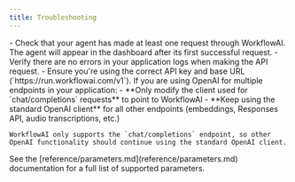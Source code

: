 ```yaml
---
title: Troubleshooting
---
```


<Accordions type="single">
  <Accordion title="I don't see my agent in the dashboard" id="agent-dashboard">
    - Check that your agent has made at least one request through WorkflowAI. The agent will appear in the dashboard after its first successful request.
    - Verify there are no errors in your application logs when making the API request.
    - Ensure you're using the correct API key and base URL (`https://run.workflowai.com/v1`).
  </Accordion>

  <Accordion title="I'm using OpenAI for multiple endpoints (responses API, embeddings, audio, etc.)" id="multiple-endpoints">
    If you are using OpenAI for multiple endpoints in your application:
    - **Only modify the client used for `chat/completions` requests** to point to WorkflowAI
    - **Keep using the standard OpenAI client** for all other endpoints (embeddings, Responses API, audio transcriptions, etc.)

    WorkflowAI only supports the `chat/completions` endpoint, so other OpenAI functionality should continue using the standard OpenAI client.
  </Accordion>

  <Accordion title="What parameters (`stream`, `temperature`, `max_tokens`, etc.) are supported?" id="supported-parameters">
    See the [reference/parameters.md](reference/parameters.md) documentation for a full list of supported parameters.
  </Accordion>
</Accordions> 